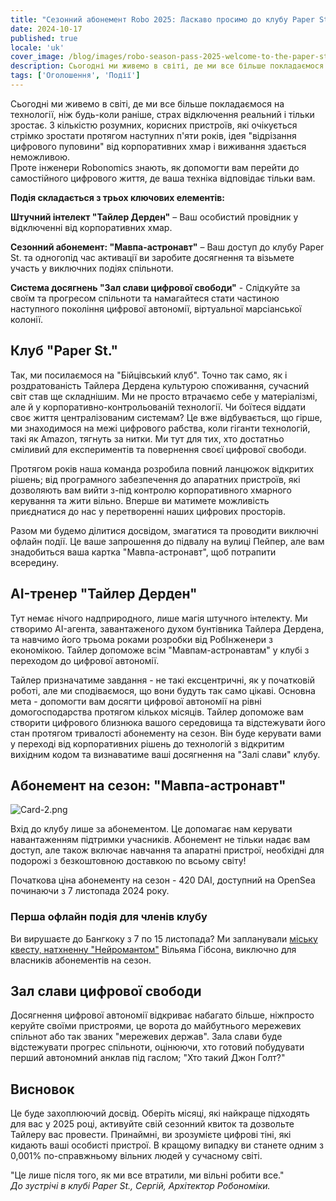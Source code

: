 ```yaml
---
title: "Сезонний абонемент Robo 2025: Ласкаво просимо до клубу Paper St."
date: 2024-10-17
published: true
locale: 'uk'
cover_image: /blog/images/robo-season-pass-2025-welcome-to-the-paper-st-club/cover.png
description: Сьогодні ми живемо в світі, де ми все більше покладаємося на технології, ніж будь-коли раніше, страх відключення реальний і тільки зростає. З кількістю розумних, корисних пристроїв, які очікується стрімко зростати протягом наступних п'яти років, ідея "відрізання цифрового пуповини" від корпоративних хмар і виживання здається неможливою.
tags: ['Оголошення', 'Події']
---
```


Сьогодні ми живемо в світі, де ми все більше покладаємося на технології, ніж будь-коли раніше, страх відключення реальний і тільки зростає. З кількістю розумних, корисних пристроїв, які очікується стрімко зростати протягом наступних п'яти років, ідея "відрізання цифрового пуповини" від корпоративних хмар і виживання здається неможливою.   
Проте інженери Robonomics знають, як допомогти вам перейти до самостійного цифрового життя, де ваша техніка відповідає тільки вам.

**Подія складається з трьох ключових елементів:**

**Штучний інтелект "Тайлер Дерден"** – Ваш особистий провідник у відключенні від корпоративних хмар.

**Сезонний абонемент: "Мавпа-астронавт"** – Ваш доступ до клубу Paper St. та одногопід час активації ви заробите досягнення та візьмете участь у виключних подіях спільноти.

**Система досягнень "Зал слави цифрової свободи"** - Слідкуйте за своїм та прогресом спільноти та намагайтеся стати частиною наступного покоління цифрової автономії, віртуальної марсіанської колонії.

## Клуб "Paper St."   
Так, ми посилаємося на "Бійцівський клуб". Точно так само, як і роздратованість Тайлера Дердена культурою споживання, сучасний світ став ще складнішим. Ми не просто втрачаємо себе у матеріалізмі, але й у корпоративно-контрольованій технології. Чи боїтеся віддати своє життя централізованим системам? Це вже відбувається, що гірше, ми знаходимося на межі цифрового рабства, коли гіганти технологій, такі як Amazon, тягнуть за нитки. Ми тут для тих, хто достатньо сміливий для експериментів та повернення своєї цифрової свободи.

Протягом років наша команда розробила повний ланцюжок відкритих рішень; від програмного забезпечення до апаратних пристроїв, які дозволяють вам вийти з-під контролю корпоративного хмарного керування та жити вільно. Вперше ви матимете можливість приєднатися до нас у перетворенні наших цифрових просторів.

Разом ми будемо ділитися досвідом, змагатися та проводити виключні офлайн події. Це ваше запрошення до підвалу на вулиці Пейпер, але вам знадобиться ваша картка "Мавпа-астронавт", щоб потрапити всередину.

## AI-тренер "Тайлер Дерден"   
Тут немає нічого надприродного, лише магія штучного інтелекту. Ми створимо AI-агента, завантаженого духом бунтівника Тайлера Дердена, та навчимо його трьома роками розробки від РобІнженери з економікою. Тайлер допоможе всім "Мавпам-астронавтам" у клубі з переходом до цифрової автономії.

Тайлер призначатиме завдання - не такі ексцентричні, як у початковій роботі, але ми сподіваємося, що вони будуть так само цікаві. Основна мета - допомогти вам досягти цифрової автономії на рівні домогосподарства протягом кількох місяців. Тайлер допоможе вам створити цифрового близнюка вашого середовища та відстежувати його стан протягом тривалості абонементу на сезон. Він буде керувати вами у переході від корпоративних рішень до технологій з відкритим вихідним кодом та визнаватиме ваші досягнення на "Залі слави" клубу.

## Абонемент на сезон: "Мавпа-астронавт"

![Card-2.png](/blog/images/robo-season-pass-2025-welcome-to-the-paper-st-club/card-2.png)

Вхід до клубу лише за абонементом. Це допомагає нам керувати навантаженням підтримки учасників. Абонемент не тільки надає вам доступ, але також включає навчання та апаратні пристрої, необхідні для подорожі з безкоштовною доставкою по всьому світу!

Початкова ціна абонементу на сезон - 420 DAI, доступний на OpenSea починаючи з 7 листопада 2024 року.

### Перша офлайн подія для членів клубу
Ви вирушаєте до Бангкоку з 7 по 15 листопада? Ми запланували [міську квесту, натхненну "Нейромантом"](https://x.com/AIRA_Robonomics/status/1844293067009929439) Вільяма Гібсона, виключно для власників абонементів на сезон.

## Зал слави цифрової свободи
Досягнення цифрової автономії відкриває набагато більше, ніжпросто керуйте своїми пристроями, це ворота до майбутнього мережевих спільнот або так званих "мережевих держав". Зала слави буде відстежувати прогрес спільноти, оцінюючи, хто готовий побудувати перший автономний анклав під гаслом; "Хто такий Джон Голт?"

## Висновок  
Це буде захоплюючий досвід. Оберіть місяці, які найкраще підходять для вас у 2025 році, активуйте свій сезонний квиток та дозвольте Тайлеру вас провести. Принаймні, ви зрозумієте цифрові тіні, які кидають ваші особисті пристрої. В кращому випадку ви станете одним з 0,001% по-справжньому вільних людей у сучасному світі.

"Це лише після того, як ми все втратили, ми вільні робити все."  
*До зустрічі в клубі Paper St.,
Сергій, Архітектор Робономіки.*